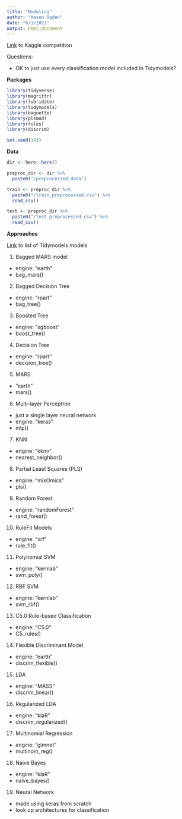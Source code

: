 ```yaml
---
title: "Modeling"
author: "Mason Ogden"
date: "6/1/2021"
output: html_document
---
```


[Link](https://www.kaggle.com/c/shelter-animal-outcomes/data) to Kaggle competition

Questions: 

  + OK to just use every classification model included in Tidymodels?

**Packages**

```r
library(tidyverse)
library(magrittr)
library(lubridate)
library(tidymodels)
library(baguette)
library(plsmod)
library(rules)
library(discrim)

set.seed(143)
```

**Data**

```r
dir <- here::here()

preproc_dir <- dir %>%
  paste0("/preprocessed_data")

train <- preproc_dir %>%
  paste0("/train_preprocessed.csv") %>%
  read_csv()

test <- preproc_dir %>%
  paste0("/test_preprocessed.csv") %>%
  read_csv()
```

**Approaches**

[Link](https://www.tidymodels.org/find/parsnip/) to list of Tidymodels models

1. Bagged MARS model
  + engine: "earth"
  + bag_mars()
  
2. Bagged Decision Tree
  + engine: "rpart"
  + bag_tree()
  
3. Boosted Tree
  + engine: "xgboost"
  + boost_tree()
  
4. Decision Tree
  + engine: "rpart"
  + decision_tree()
  
5. MARS
  + "earth"
  + mars()
  
6. Multi-layer Perceptron
  + just a single layer neural network
  + engine: "keras"
  + mlp()
  
7. KNN
  + engine: "kknn"
  + nearest_neighbor()
  
8. Partial Least Squares (PLS)
  + engine: "mixOmics"
  + pls()
  
9. Random Forest
  + engine: "randomForest"
  + rand_forest()
  
10. RuleFit Models
  + engine: "xrf"
  + rule_fit()
  
11. Polynomial SVM
  + engine: "kernlab"
  + svm_poly()

12. RBF SVM
  + engine: "kernlab"
  + svm_rbf()
  
13. C5.0 Rule-based Classification
  + engine: "C5.0"
  + C5_rules()
  
14. Flexible Discriminant Model
  + engine: "earth"
  + discrim_flexible()
  
15. LDA
  + engine: "MASS"
  + discrim_linear()
  
16. Regularized LDA
  + engine: "klaR"
  + discrim_regularized()
  
17. Multinomial Regression
  + engine: "glmnet"
  + multinom_reg()
  
18. Naive Bayes
  + engine: "klaR"
  + naive_bayes()
  
19. Neural Network
  + made using keras from scratch
  + look up architectures for classification